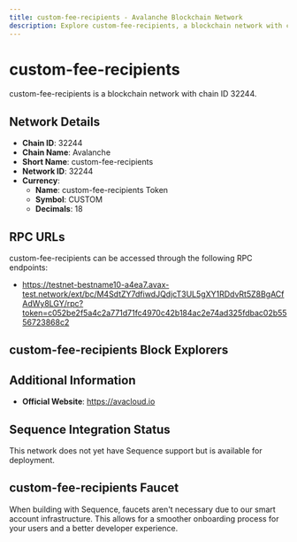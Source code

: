 ```yaml
--- 
title: custom-fee-recipients - Avalanche Blockchain Network
description: Explore custom-fee-recipients, a blockchain network with chain ID 32244. Learn about its native currency, custom-fee-recipients Token, and how to interact with the network.
---
```


# custom-fee-recipients

custom-fee-recipients is a blockchain network with chain ID 32244.

## Network Details

- **Chain ID**: 32244
- **Chain Name**: Avalanche
- **Short Name**: custom-fee-recipients
- **Network ID**: 32244
- **Currency**: 
  - **Name**: custom-fee-recipients Token
  - **Symbol**: CUSTOM
  - **Decimals**: 18

## RPC URLs

custom-fee-recipients can be accessed through the following RPC endpoints:

- https://testnet-bestname10-a4ea7.avax-test.network/ext/bc/M4SdtZY7dfiwdJQdjcT3UL5gXY1RDdvRt5Z8BgACfAdWy8LGY/rpc?token=c052be2f5a4c2a771d71fc4970c42b184ac2e74ad325fdbac02b5556723868c2

## custom-fee-recipients Block Explorers



## Additional Information

- **Official Website**: https://avacloud.io

## Sequence Integration Status

This network does not yet have Sequence support but is available for deployment.

## custom-fee-recipients Faucet

When building with Sequence, faucets aren't necessary due to our smart account infrastructure. This allows for a smoother onboarding process for your users and a better developer experience.
